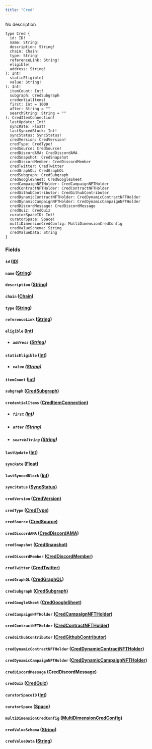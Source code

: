 ```yaml
---
title: "Cred"
---
```


No description

```
type Cred {
  id: ID!
  name: String!
  description: String!
  chain: Chain!
  type: String!
  referenceLink: String!
  eligible(
  address: String!
): Int!
  staticEligible(
  value: String!
): Int!
  itemCount: Int!
  subgraph: CredSubgraph
  credentialItems(
  first: Int = 1000
  after: String = ""
  searchString: String = ""
): CredItemConnection!
  lastUpdate: Int!
  syncRate: Float!
  lastSyncedBlock: Int!
  syncStatus: SyncStatus!
  credVersion: CredVersion!
  credType: CredType!
  credSource: CredSource!
  credDiscordAMA: CredDiscordAMA
  credSnapshot: CredSnapshot
  credDiscordMember: CredDiscordMember
  credTwitter: CredTwitter
  credGraphQL: CredGraphQL
  credSubgraph: CredSubgraph
  credGoogleSheet: CredGoogleSheet
  credCampaignNFTHolder: CredCampaignNFTHolder
  credContractNFTHolder: CredContractNFTHolder
  credGithubContributor: CredGithubContributor
  credDynamicContractNFTHolder: CredDynamicContractNFTHolder
  credDynamicCampaignNFTHolder: CredDynamicCampaignNFTHolder
  credDiscordMessage: CredDiscordMessage
  credQuiz: CredQuiz
  curatorSpaceID: Int!
  curatorSpace: Space!
  multiDimensionCredConfig: MultiDimensionCredConfig
  credValueSchema: String
  credValueData: String
}

```

### Fields[](#fields "Direct link to heading")

#### `id` ([ID](/developer/graphql-api/references/scalars/id))[](#id-id "Direct link to heading")

#### `name` ([String](/developer/graphql-api/references/scalars/string))[](#name-string "Direct link to heading")

#### `description` ([String](/developer/graphql-api/references/scalars/string))[](#description-string "Direct link to heading")

#### `chain` ([Chain](/developer/graphql-api/references/enums/chain))[](#chain-chain "Direct link to heading")

#### `type` ([String](/developer/graphql-api/references/scalars/string))[](#type-string "Direct link to heading")

#### `referenceLink` ([String](/developer/graphql-api/references/scalars/string))[](#referencelink-string "Direct link to heading")

#### `eligible` ([Int](/developer/graphql-api/references/scalars/int))[](#eligible-int "Direct link to heading")

* ##### `address` ([String](/developer/graphql-api/references/scalars/string))[](#address-string "Direct link to heading")

#### `staticEligible` ([Int](/developer/graphql-api/references/scalars/int))[](#staticeligible-int "Direct link to heading")

* ##### `value` ([String](/developer/graphql-api/references/scalars/string))[](#value-string "Direct link to heading")

#### `itemCount` ([Int](/developer/graphql-api/references/scalars/int))[](#itemcount-int "Direct link to heading")

#### `subgraph` ([CredSubgraph](/developer/graphql-api/references/objects/cred-subgraph))[](#subgraph-credsubgraph "Direct link to heading")

#### `credentialItems` ([CredItemConnection](/developer/graphql-api/references/objects/cred-item-connection))[](#credentialitems-creditemconnection "Direct link to heading")

* ##### `first` ([Int](/developer/graphql-api/references/scalars/int))[](#first-int "Direct link to heading")
* ##### `after` ([String](/developer/graphql-api/references/scalars/string))[](#after-string "Direct link to heading")
* ##### `searchString` ([String](/developer/graphql-api/references/scalars/string))[](#searchstring-string "Direct link to heading")

#### `lastUpdate` ([Int](/developer/graphql-api/references/scalars/int))[](#lastupdate-int "Direct link to heading")

#### `syncRate` ([Float](/developer/graphql-api/references/scalars/float))[](#syncrate-float "Direct link to heading")

#### `lastSyncedBlock` ([Int](/developer/graphql-api/references/scalars/int))[](#lastsyncedblock-int "Direct link to heading")

#### `syncStatus` ([SyncStatus](/developer/graphql-api/references/enums/sync-status))[](#syncstatus-syncstatus "Direct link to heading")

#### `credVersion` ([CredVersion](/developer/graphql-api/references/enums/cred-version))[](#credversion-credversion "Direct link to heading")

#### `credType` ([CredType](/developer/graphql-api/references/enums/cred-type))[](#credtype-credtype "Direct link to heading")

#### `credSource` ([CredSource](/developer/graphql-api/references/enums/cred-source))[](#credsource-credsource "Direct link to heading")

#### `credDiscordAMA` ([CredDiscordAMA](/developer/graphql-api/references/objects/cred-discord-ama))[](#creddiscordama-creddiscordama "Direct link to heading")

#### `credSnapshot` ([CredSnapshot](/developer/graphql-api/references/objects/cred-snapshot))[](#credsnapshot-credsnapshot "Direct link to heading")

#### `credDiscordMember` ([CredDiscordMember](/developer/graphql-api/references/objects/cred-discord-member))[](#creddiscordmember-creddiscordmember "Direct link to heading")

#### `credTwitter` ([CredTwitter](/developer/graphql-api/references/objects/cred-twitter))[](#credtwitter-credtwitter "Direct link to heading")

#### `credGraphQL` ([CredGraphQL](/developer/graphql-api/references/objects/cred-graph-ql))[](#credgraphql-credgraphql "Direct link to heading")

#### `credSubgraph` ([CredSubgraph](/developer/graphql-api/references/objects/cred-subgraph))[](#credsubgraph-credsubgraph "Direct link to heading")

#### `credGoogleSheet` ([CredGoogleSheet](/developer/graphql-api/references/objects/cred-google-sheet))[](#credgooglesheet-credgooglesheet "Direct link to heading")

#### `credCampaignNFTHolder` ([CredCampaignNFTHolder](/developer/graphql-api/references/objects/cred-campaign-nftholder))[](#credcampaignnftholder-credcampaignnftholder "Direct link to heading")

#### `credContractNFTHolder` ([CredContractNFTHolder](/developer/graphql-api/references/objects/cred-contract-nftholder))[](#credcontractnftholder-credcontractnftholder "Direct link to heading")

#### `credGithubContributor` ([CredGithubContributor](/developer/graphql-api/references/objects/cred-github-contributor))[](#credgithubcontributor-credgithubcontributor "Direct link to heading")

#### `credDynamicContractNFTHolder` ([CredDynamicContractNFTHolder](/developer/graphql-api/references/objects/cred-dynamic-contract-nftholder))[](#creddynamiccontractnftholder-creddynamiccontractnftholder "Direct link to heading")

#### `credDynamicCampaignNFTHolder` ([CredDynamicCampaignNFTHolder](/developer/graphql-api/references/objects/cred-dynamic-campaign-nftholder))[](#creddynamiccampaignnftholder-creddynamiccampaignnftholder "Direct link to heading")

#### `credDiscordMessage` ([CredDiscordMessage](/developer/graphql-api/references/objects/cred-discord-message))[](#creddiscordmessage-creddiscordmessage "Direct link to heading")

#### `credQuiz` ([CredQuiz](/developer/graphql-api/references/objects/cred-quiz))[](#credquiz-credquiz "Direct link to heading")

#### `curatorSpaceID` ([Int](/developer/graphql-api/references/scalars/int))[](#curatorspaceid-int "Direct link to heading")

#### `curatorSpace` ([Space](/developer/graphql-api/references/objects/space))[](#curatorspace-space "Direct link to heading")

#### `multiDimensionCredConfig` ([MultiDimensionCredConfig](/developer/graphql-api/references/objects/multi-dimension-cred-config))[](#multidimensioncredconfig-multidimensioncredconfig "Direct link to heading")

#### `credValueSchema` ([String](/developer/graphql-api/references/scalars/string))[](#credvalueschema-string "Direct link to heading")

#### `credValueData` ([String](/developer/graphql-api/references/scalars/string))[](#credvaluedata-string "Direct link to heading")